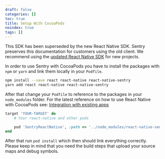 ```yaml
---
draft: false
categories: []
toc: true
title: Setup With CocoaPods
noindex: true
tags: []
---
```

<Alert level="warning" title="Note"><markdown>

This SDK has been superseded by the new React Native SDK. Sentry preserves this documentation for customers using the old client. We recommend using the [updated React Native SDK](/platforms/react-native/) for new projects.

</markdown></Alert>



In order to use Sentry with CocoaPods you have to install the packages with `npm` or `yarn` and link them locally in your `Podfile`.

```bash
npm install --save react react-native react-native-sentry
yarn add react react-native react-native-sentry
```

After that change your `Podfile` to reference to the packages in your `node_modules` folder. For the latest reference on how to use React Native with CocoaPods see: [Integration with existing apps](https://facebook.github.io/react-native/docs/integration-with-existing-apps.html#configuring-cocoapods-dependencies)

```ruby
target 'YOUR-TARGET' do
    # Your react-native and other pods

    pod 'SentryReactNative', :path => '../node_modules/react-native-sentry/SentryReactNative.podspec' # or your path to node_modules
end
```

After that run `pod install` which then should link everything correctly. Please keep in mind that you need the build steps that upload your source maps and debug symbols.
